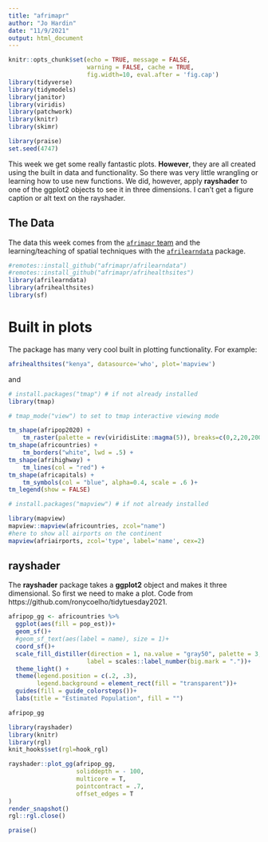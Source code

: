```yaml
---
title: "afrimapr"
author: "Jo Hardin"
date: "11/9/2021"
output: html_document
---
```


```r
knitr::opts_chunk$set(echo = TRUE, message = FALSE, 
                      warning = FALSE, cache = TRUE,
                      fig.width=10, eval.after = 'fig.cap')
library(tidyverse)
library(tidymodels)
library(janitor)
library(viridis)
library(patchwork)
library(knitr)
library(skimr)

library(praise)
set.seed(4747)
```


This week we get some really fantastic plots.  **However**, they are all created using the built in data and functionality.  So there was very little wrangling or learning how to use new functions.  We did, however, apply **rayshader** to one of the ggplot2 objects to see it in three dimensions.  I can't get a figure caption or alt text on the rayshader.

## The Data


The data this week comes from the [`afrimapr` team](https://github.com/afrimapr) and the learning/teaching of spatial techniques with the [`afrilearndata`](https://afrimapr.github.io/afrilearndata/) package.


```r
#remotes::install_github("afrimapr/afrilearndata")
#remotes::install_github("afrimapr/afrihealthsites")
library(afrilearndata)
library(afrihealthsites)
library(sf)
```


# Built in plots

The package has many very cool built in plotting functionality.  For example: 

```r
afrihealthsites("kenya", datasource='who', plot='mapview')
```

and

```r
# install.packages("tmap") # if not already installed
library(tmap)

# tmap_mode("view") to set to tmap interactive viewing mode

tm_shape(afripop2020) +
    tm_raster(palette = rev(viridisLite::magma(5)), breaks=c(0,2,20,200,2000,25000)) +
tm_shape(africountries) +
    tm_borders("white", lwd = .5) +
tm_shape(afrihighway) +
    tm_lines(col = "red") + 
tm_shape(africapitals) +
    tm_symbols(col = "blue", alpha=0.4, scale = .6 )+
tm_legend(show = FALSE)

```

```r
# install.packages("mapview") # if not already installed

library(mapview)
mapview::mapview(africountries, zcol="name")
#here to show all airports on the continent
mapview(afriairports, zcol='type', label='name', cex=2)
```




## **rayshader** 

The **rayshader** package takes a **ggplot2** object and makes it three dimensional.  So first we need to make a plot. Code from https://github.com/ronycoelho/tidytuesday2021.

```r
afripop_gg <- africountries %>% 
  ggplot(aes(fill = pop_est))+
  geom_sf()+
  #geom_sf_text(aes(label = name), size = 1)+ 
  coord_sf()+
  scale_fill_distiller(direction = 1, na.value = "gray50", palette = 3,
                      label = scales::label_number(big.mark = "."))+
  theme_light() +
  theme(legend.position = c(.2, .3),
        legend.background = element_rect(fill = "transparent"))+
  guides(fill = guide_colorsteps())+
  labs(title = "Estimated Population", fill = "")

afripop_gg
```
```r
library(rayshader)
library(knitr)
library(rgl)
knit_hooks$set(rgl=hook_rgl)
```


```r
rayshader::plot_gg(afripop_gg, 
                   soliddepth = - 100,
                   multicore = T,
                   pointcontract = .7,
                   offset_edges = T
)
render_snapshot()
rgl::rgl.close() 
```


```r
praise()
```







